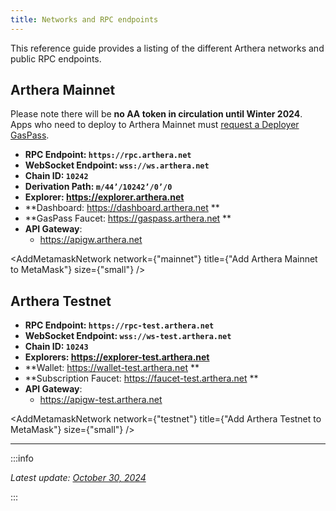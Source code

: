 ```yaml
---
title: Networks and RPC endpoints
---
```



This reference guide provides a listing of the different Arthera networks and public RPC endpoints.

## Arthera Mainnet

Please note there will be **no AA token in circulation until Winter 2024**. Apps who need to deploy to Arthera Mainnet must [request a Deployer GasPass](https://t.me/artherachain).

- **RPC Endpoint: `https://rpc.arthera.net`**
- **WebSocket Endpoint: `wss://ws.arthera.net`**
- **Chain ID: `10242`**
- **Derivation Path: `m/44’/10242’/0’/0`**
- **Explorer: https://explorer.arthera.net**
- **Dashboard: https://dashboard.arthera.net **
- **GasPass Faucet: https://gaspass.arthera.net **
- **API Gateway**:
  - https://apigw.arthera.net

<AddMetamaskNetwork
  network={"mainnet"}
  title={"Add Arthera Mainnet to MetaMask"}
  size={"small"}
/>

## Arthera Testnet

- **RPC Endpoint: `https://rpc-test.arthera.net`**
- **WebSocket Endpoint: `wss://ws-test.arthera.net`**
- **Chain ID: `10243`**
- **Explorers: https://explorer-test.arthera.net**
- **Wallet: https://wallet-test.arthera.net **
- **Subscription Faucet: https://faucet-test.arthera.net **
- **API Gateway**:
  - https://apigw-test.arthera.net

<AddMetamaskNetwork
  network={"testnet"}
  title={"Add Arthera Testnet to MetaMask"}
  size={"small"}
/>

---

:::info

_Latest update: [October 30, 2024](https://github.com/artheranet/arthera-docs)_

:::
